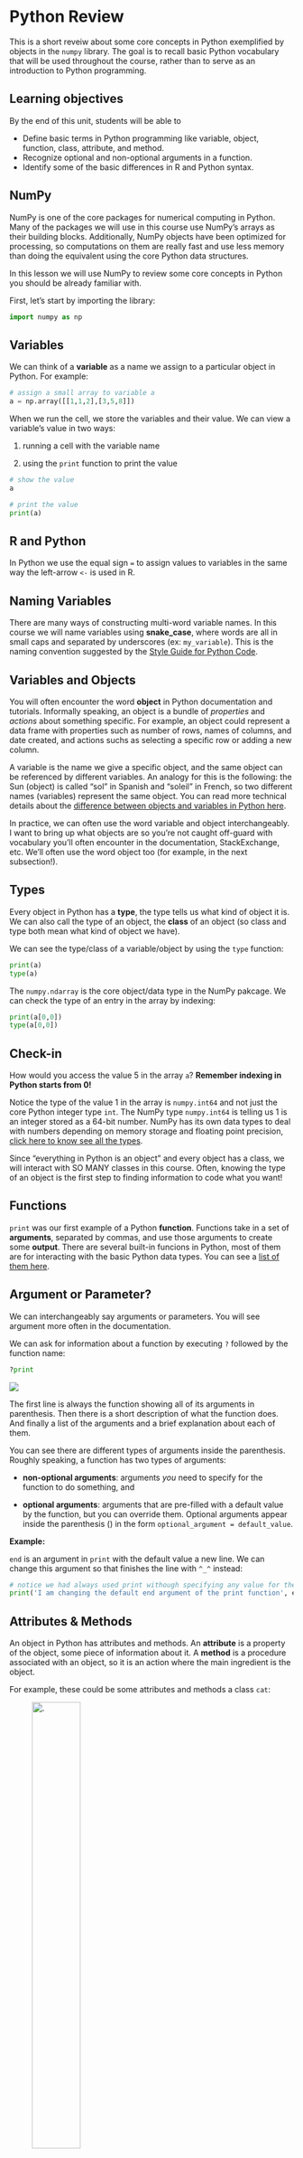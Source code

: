 # Python Review

This is a short reveiw about some core concepts in Python exemplified by objects in the `numpy` library. The goal is to recall basic Python vocabulary that will be used throughout the course, rather than to serve as an introduction to Python programming. 

## Learning objectives
By the end of this unit, students will be able to 

- Define basic terms in Python programming like variable, object, function, class, attribute, and method.
- Recognize optional and non-optional arguments in a function.
- Identify some of the basic differences in R and Python syntax.

## NumPy

NumPy is one of the core packages for numerical computing in Python. Many of the packages we will use in this course use NumPy's arrays as their building blocks. Additionally, NumPy objects have been optimized for processing, so computations on them are really fast and use less memory than doing the equivalent using the core Python data structures. 

In this lesson we will use NumPy to review some core concepts in Python you should be already familiar with. 

First, let's start by importing the library:

```python
import numpy as np
```


## Variables
We can think of a **variable** as a name we assign to a particular object in Python. For example:

```python
# assign a small array to variable a
a = np.array([[1,1,2],[3,5,8]])
```

When we run the cell, we store the variables and their value. We can view a variable's value in two ways:

1. running a cell with the variable name

2. using the `print` function to print the value

```python
# show the value
a
```

```python
# print the value 
print(a)
```


:::{.callout-note}
## R and Python

In Python we use the equal sign `=` to assign values to variables in the same way the left-arrow `<-` is used in R.
:::

::: {.callout-caution}
## Naming Variables

There are many ways of constructing multi-word variable names. In this course we will name variables using **snake_case**, where words are all in small caps and separated by underscores (ex: `my_variable`). This is the naming convention suggested by the [Style Guide for Python Code](https://peps.python.org/pep-0008/).
:::

## Variables and Objects
You will often encounter the word **object** in Python documentation and tutorials. Informally speaking, an object is a bundle of *properties* and *actions* about something specific. For example, an object could represent a data frame with properties such as number of rows, names of columns, and date created, and actions suchs as selecting a specific row or adding a new column. 

A variable is the name we give a specific object, and the same object can be referenced by different variables. An analogy for this is the following: the Sun (object) is called "sol" in Spanish and "soleil" in French, so two different names (variables) represent the same object. You can read more technical details about the [difference between objects and variables in Python here](https://realpython.com/python-variables/#object-references).

In practice, we can often use the word variable and object interchangeably. I want to bring up what objects are so you're not caught off-guard with vocabulary you'll often encounter in the documentation, StackExchange, etc. We'll often use the word object too (for example, in the next subsection!).

## Types

 Every object in Python has a **type**, the type tells us what kind of object it is. We can also call the type of an object, the **class** of an object (so class and type both mean what kind of object we have). 
 
 We can see the type/class of a variable/object by using the `type` function:

```python
print(a)
type(a)
```

The `numpy.ndarray` is the core object/data type in the NumPy pakcage. We can check the type of an entry in the array by indexing:

```python
print(a[0,0])
type(a[0,0])
```

::: {.callout-tip}
## Check-in
How would you access the value 5 in the array `a`? **Remember indexing in Python starts from 0!**
:::

Notice the type of the value 1 in the array is `numpy.int64` and not just the core Python integer type `int`. The NumPy type `numpy.int64` is telling us 1 is an integer stored as a 64-bit number. NumPy has its own data types to deal with numbers depending on memory storage and floating point precision, [click here to know see all the types](https://numpy.org/doc/stable/reference/arrays.scalars.html#sized-aliases). 

Since "everything in Python is an object" and every object has a class, we will interact with SO MANY classes in this course. Often, knowing the type of an object is the first step to finding information to code what you want!

## Functions

`print` was our first example of a Python **function**. Functions take in a set of **arguments**, separated by commas, and use those arguments to create some **output**. There are several built-in funcions in Python, most of them are for interacting with the basic Python data types. You can see a [list of them here](https://realpython.com/python-data-types/#built-in-functions).

::: {.callout-caution}
## Argument or Parameter?
We can interchangeably say arguments or parameters. You will see argument more often in the documentation.
:::

We can ask for information about a function by executing `?` followed by the function name:

```python
?print
```

![](/images/lesson-1/print_docstring.png)

The first line is always the function showing all of its arguments in parenthesis. 
Then there is a short description of what the function does.
And finally a list of the arguments and a brief explanation about each of them.

You can see there are different types of arguments inside the parenthesis. Roughly speaking, a function has two types of arguments:

- **non-optional arguments**: arguments *you* need to specify for the function to do something, and

- **optional arguments**: arguments that are pre-filled with a default value by the function, but you can override them. Optional arguments appear inside the parenthesis () in the form `optional_argument = default_value`. 

**Example:**

`end` is an argument in `print` with the default value a new line. We can change this argument so that finishes the line with ` ^_^` instead:

```python
# notice we had always used print withough specifying any value for the `end` argument
print('I am changing the default end argument of the print function', end=' ^_^')
```

## Attributes & Methods

An object in Python has attributes and methods. An **attribute** is a property of the object, some piece of information about it. A **method** is a procedure associated with an object, so it is an action where the main ingredient is the object. 

For example, these could be some attributes and methods a class `cat`:

![. ](/images/lesson-1/cat_class.png){width=45%}


More formally, **a method is a function** that acts on the object it is part of.

We can access a variable's attributes and methods by adding a period `.` at the end of the variable's name. So we would write `variable.variable_method()` or `variable.variable_attribute`. 

:::{.callout-tip}
## Check-in
Suppose we have a class `fish`, make a diagram similar to the `cat` class diagram showing 3 attributes for the class and 3 methods.
:::

**Example**

NumPy arrays have many methods and attributes. Let's see some concrete examples.

```python
# define a 3x3 array
var = np.array([[1,2,3],[4,5,6],[7,8,9]])
var
```

```python
# T is an example of attribute, it returns the transpose of var
print(var.T)
print(type(var.T))
```

```python
# shape, another attribute, tells us the shape of the array (3x3)
print(var.shape)
print(type(var.shape))
```

```python
# ndim is an attribute holding the number of array dimensions
print(var.ndim)
print(type(var.ndim))
```

Notice these attributes can have many different data types. Here we saw tuples and int, two of the core Python classes, and also a numpy array as attributes of `var`. 

Now some examples of methods:

```python
# the tolist method returns the array as a nested list of scalars
var.tolist()
```

```python
# the min method returns the minimum value in the array along an axis
var.min(axis=0)
```

::: {.callout-tip}
## Check-in

We can also call the `min` method without any parameters:

```python
var.min()
```

What kind of parameter is `axis` in our previous call of the `var` method?
:::

Remember, methods are functions associated to an object. We can check this!

```python
type(var.tolist)
```

```python
type(var.min)
```

You can see a complete list of [NumPy array's methods and attributes in the documentation](https://numpy.org/doc/stable/reference/generated/numpy.ndarray.html).

:::{.callout-note}
## R and Python

In R we don't use methods within an object. Rather, functions are extrinsic to (outside) the objects they are acting on.  In R, for example, there would be two separate items: the variable `var` and a separate function `min` that gets `var` as a parameter:

``` R
# this is R code
var <- array(c(1,4,7,2,5,8,3,6,9), dim =c(3,3))
min(var)
```

Using the pipe operator `%>%` in R's tidyverse is closer to the dot `.` in Python:

``` R
# this is R code
var <- array(c(1,4,7,2,5,8,3,6,9), dim =c(3,3))
var %>% min()
```

What happens here is that the pipe `%>%` is passing `var` to the `min()` function as its first argument. This is essentially what happens in Python when a function is a method of a class:

``` python
# this is Python code
var = np.array([[1,2,3],[4,5,6],[7,8,9]])
var.min()
```

When working in Python, remember that *methods are functions that are part of an object* and a method uses the object it is part of to produce some information.
:::

<!--
## Exercises

::: {.callout-tip}
## Exercise 2
Consider the following code:

```python
import numpy as np

?np.ones
```
![](/images/lesson-1/np-ones-docstring.png)

```python
abc = np.ones([3,2], dtype=np.int8)
print(abc)

x = abc.mean()
print(x)
```

Complete the following paragraph using the given words:

| . | . | .| .|
|---|---|---|---|
| class | function | object |method |
| variable | non-default |data-type |default |
|package | attribute | outout | parameter(s) | optional|

`abc` is a ________ assigned to the NumPy ________ `np.ones([3,2])`. We construct `np.ones([3,2])` by calling a ________ from the NumPy ________. `[3,2]` and `np.int8` are ________ we pass to the `np.ones` ________. `np.int8` is a ________ parameter of `np.ones`. `abc.mean` is an ________ of `abc` and `x` is its ________. 


:::

::: {.callout-tip}
## Exercise 3
1. Read the `print` function help. What is the type of the argument `sep`? Is this a default or non-default argument? Why?

2. Create two new variables, one with the integer value 77 and another one with the string 99.

3. Use your variables to print `77%99%77` by changing the value of one of the default arguments in `print`.
:::

TO DO: add an exercise about coding numpy 

```python
var = np.array([2,3,5,7,11,13]).reshape([2,3])
var
```

-->
